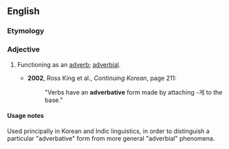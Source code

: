 ==English==

===Etymology===
{{suffix|adverb|ative}}

===Adjective===
{{en-adj|-}}

# {{context|grammar}} Functioning as an [[adverb]]; [[adverbial]].
#* '''2002''', Ross King et al., ''Continuing Korean'', page 211:
#*:"Verbs have an '''adverbative''' form made by attaching -게 to the base."

====Usage notes====

Used principally in Korean and Indic linguistics, in order to distinguish a particular "adverbative" form from more general "adverbial" phenomena.